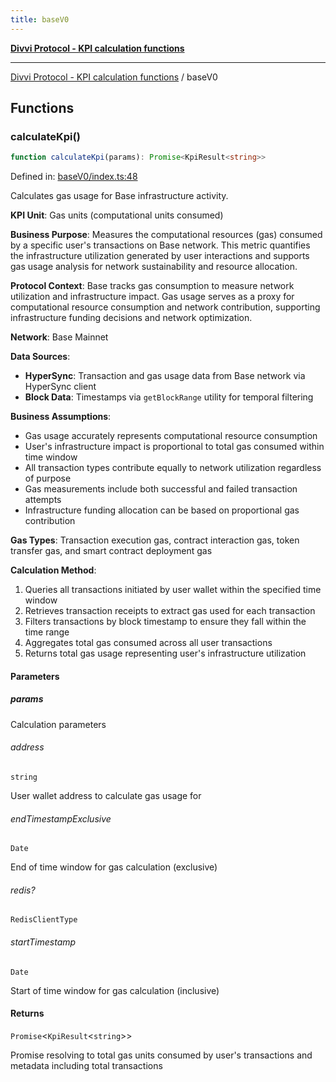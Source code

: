 ```yaml
---
title: baseV0
---
```

[**Divvi Protocol - KPI calculation functions**](./README)

---

[Divvi Protocol - KPI calculation functions](./README) / baseV0
## Functions

### calculateKpi()

```ts
function calculateKpi(params): Promise<KpiResult<string>>
```

Defined in: [baseV0/index.ts:48](https://github.com/divvi-xyz/divvi-protocol/blob/main/scripts/calculateKpi/protocols/baseV0/index.ts#L48)

Calculates gas usage for Base infrastructure activity.

**KPI Unit**: Gas units (computational units consumed)

**Business Purpose**: Measures the computational resources (gas) consumed by a specific user's
transactions on Base network. This metric quantifies the infrastructure utilization generated by user
interactions and supports gas usage analysis for network sustainability and resource allocation.

**Protocol Context**: Base tracks gas consumption to measure network utilization
and infrastructure impact. Gas usage serves as a proxy for computational resource consumption and
network contribution, supporting infrastructure funding decisions and network optimization.

**Network**: Base Mainnet

**Data Sources**:

- **HyperSync**: Transaction and gas usage data from Base network via HyperSync client
- **Block Data**: Timestamps via `getBlockRange` utility for temporal filtering

**Business Assumptions**:

- Gas usage accurately represents computational resource consumption
- User's infrastructure impact is proportional to total gas consumed within time window
- All transaction types contribute equally to network utilization regardless of purpose
- Gas measurements include both successful and failed transaction attempts
- Infrastructure funding allocation can be based on proportional gas contribution

**Gas Types**: Transaction execution gas, contract interaction gas, token transfer gas, and smart contract deployment gas

**Calculation Method**:

1. Queries all transactions initiated by user wallet within the specified time window
2. Retrieves transaction receipts to extract gas used for each transaction
3. Filters transactions by block timestamp to ensure they fall within the time range
4. Aggregates total gas consumed across all user transactions
5. Returns total gas usage representing user's infrastructure utilization

#### Parameters

##### params

Calculation parameters

###### address

`string`

User wallet address to calculate gas usage for

###### endTimestampExclusive

`Date`

End of time window for gas calculation (exclusive)

###### redis?

`RedisClientType`

###### startTimestamp

`Date`

Start of time window for gas calculation (inclusive)

#### Returns

`Promise`\<`KpiResult`\<`string`\>\>

Promise resolving to total gas units consumed by user's transactions and metadata including total transactions



<EditPage editUrl="https://github.com/divvi-xyz/divvi-protocol/edit/main/docs/calculate-kpi/baseV0.md" />